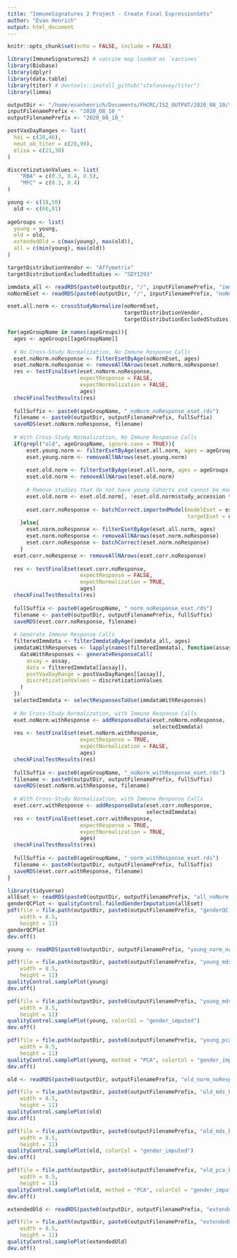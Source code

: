 ```yaml
---
title: "ImmuneSignatures 2 Project - Create Final ExpressionSets"
author: "Evan Henrich"
output: html_document
---
```


```r
knitr::opts_chunk$set(echo = FALSE, include = FALSE)
```

```r
library(ImmuneSignatures2) # vaccine map loaded as `vaccines`
library(Biobase)
library(dplyr)
library(data.table)
library(titer) # devtools::install_github("stefanavey/titer")
library(limma)
```

```r
outputDir <- "/home/evanhenrich/Documents/FHCRC/IS2_OUTPUT/2020_08_10/"
inputFilenamePrefix <- "2020_08_10_"
outputFilenamePrefix <- "2020_08_10_"

postVaxDayRanges <- list(
  hai = c(20,46),
  neut_ab_titer = c(28,90),
  elisa = c(21,30)
)

discretizationValues <- list(
    "RBA" = c(0.3, 0.4, 0.5),
    "MFC" = c(0.3, 0.4)
)

young <- c(18,50)
  old <- c(60,91)
  
ageGroups <- list(
  young = young,
  old = old,
  extendedOld = c(max(young), max(old)),
  all = c(min(young), max(old))
)

targetDistributionVendor <- "Affymetrix"
targetDistributionExcludedStudies <- "SDY1293"
```

```r
immdata_all <- readRDS(paste0(outputDir, "/", inputFilenamePrefix, "immdata_all.rds"))
noNormEset <- readRDS(paste0(outputDir, "/", inputFilenamePrefix, "noNormEset.rds"))
```

```r
eset.all.norm <- crossStudyNormalize(noNormEset, 
                                     targetDistributionVendor, 
                                     targetDistributionExcludedStudies)
```

```r
for(ageGroupName in names(ageGroups)){
  ages <- ageGroups[[ageGroupName]]
  
  # No Cross-Study Normalization, No Immune Response Calls
  eset.noNorm.noResponse <- filterEsetByAge(noNormEset, ages)
  eset.noNorm.noResponse <- removeAllNArows(eset.noNorm.noResponse)
  res <- testFinalEset(eset.noNorm.noResponse, 
                       expectResponse = FALSE, 
                       expectNormalization = FALSE, 
                       ages)
  checkFinalTestResults(res)
  
  fullSuffix <- paste0(ageGroupName, "_noNorm_noResponse_eset.rds")
  filename <- paste0(outputDir, outputFilenamePrefix, fullSuffix)
  saveRDS(eset.noNorm.noResponse, filename)
  
  # With Cross-Study Normalization, No Immune Response Calls
  if(grepl("old", ageGroupName, ignore.case = TRUE)){
      eset.young.norm <- filterEsetByAge(eset.all.norm, ages = ageGroups[["young"]])
      eset.young.norm <- removeAllNArows(eset.young.norm)
      
      eset.old.norm <- filterEsetByAge(eset.all.norm, ages = ageGroups[[ageGroupName]])
      eset.old.norm <- removeAllNArows(eset.old.norm)
      
      # Remove studies that do not have young cohorts and cannot be modeled
      eset.old.norm <- eset.old.norm[, !eset.old.norm$study_accession %in% c("SDY1368","SDY67") ]
      
      eset.corr.noResponse <- batchCorrect.importedModel(modelEset = eset.young.norm,
                                                         targetEset = eset.old.norm)
    }else{
      eset.norm.noResponse <- filterEsetByAge(eset.all.norm, ages)
      eset.norm.noResponse <- removeAllNArows(eset.norm.noResponse)
      eset.corr.noResponse <- batchCorrect(eset.norm.noResponse)
    }
  eset.corr.noResponse <- removeAllNArows(eset.corr.noResponse)
  
  res <- testFinalEset(eset.corr.noResponse, 
                       expectResponse = FALSE, 
                       expectNormalization = TRUE, 
                       ages)
  checkFinalTestResults(res)
  
  fullSuffix <- paste0(ageGroupName, "_norm_noResponse_eset.rds")
  filename <- paste0(outputDir, outputFilenamePrefix, fullSuffix)
  saveRDS(eset.corr.noResponse, filename)
  
  # Generate Immune Response Calls
  filteredImmdata <- filterImmdataByAge(immdata_all, ages)
  immdataWithResponses <- lapply(names(filteredImmdata), function(assay){
    dataWithResponses <- generateResponseCall(
      assay = assay,
      data = filteredImmdata[[assay]],
      postVaxDayRange = postVaxDayRanges[[assay]],
      discretizationValues = discretizationValues
    )
  })
  selectedImmdata <- selectResponsesToUse(immdataWithResponses)
    
  # No Cross-Study Normalization, with Immune Response Calls
  eset.noNorm.withResponse <- addResponseData(eset.noNorm.noResponse,
                                              selectedImmdata)
  res <- testFinalEset(eset.noNorm.withResponse, 
                       expectResponse = TRUE, 
                       expectNormalization = FALSE, 
                       ages)
  checkFinalTestResults(res)
  
  fullSuffix <- paste0(ageGroupName, "_noNorm_withResponse_eset.rds")
  filename <- paste0(outputDir, outputFilenamePrefix, fullSuffix)
  saveRDS(eset.noNorm.withResponse, filename)
  
  # With Cross-Study Normalization, with Immune Response Calls
  eset.corr.withResponse <- addResponseData(eset.corr.noResponse, 
                                            selectedImmdata)
  res <- testFinalEset(eset.corr.withResponse, 
                       expectResponse = TRUE, 
                       expectNormalization = TRUE, 
                       ages)
  checkFinalTestResults(res)
  
  fullSuffix <- paste0(ageGroupName, "_norm_withResponse_eset.rds")
  filename <- paste0(outputDir, outputFilenamePrefix, fullSuffix)
  saveRDS(eset.corr.withResponse, filename)
}
```

```r
library(tidyverse)
allEset <- readRDS(paste0(outputDir, outputFilenamePrefix, "all_noNorm_noResponse_eset.rds"))
genderQCPlot <- qualityControl.failedGenderImputation(allEset)
pdf(file = file.path(outputDir, paste0(outputFilenamePrefix, "genderQC.pdf")),
    width = 8.5,
    height = 11)
genderQCPlot
dev.off()

young <- readRDS(paste0(outputDir, outputFilenamePrefix, "young_norm_noResponse_eset.rds"))

pdf(file = file.path(outputDir, paste0(outputFilenamePrefix, "young_mds_byStudy.pdf")),
    width = 8.5,
    height = 11)
qualityControl.samplePlot(young)
dev.off()

pdf(file = file.path(outputDir, paste0(outputFilenamePrefix, "young_mds_byGenderImputed.pdf")),
    width = 8.5,
    height = 11)
qualityControl.samplePlot(young, colorCol = "gender_imputed")
dev.off()

pdf(file = file.path(outputDir, paste0(outputFilenamePrefix, "young_pca_byGenderImputed.pdf")),
    width = 8.5,
    height = 11)
qualityControl.samplePlot(young, method = "PCA", colorCol = "gender_imputed")
dev.off()

old <- readRDS(paste0(outputDir, outputFilenamePrefix, "old_norm_noResponse_eset.rds"))

pdf(file = file.path(outputDir, paste0(outputFilenamePrefix, "old_mds_byStudy.pdf")),
    width = 8.5,
    height = 11)
qualityControl.samplePlot(old)
dev.off()

pdf(file = file.path(outputDir, paste0(outputFilenamePrefix, "old_mds_byGenderImputed.pdf")),
    width = 8.5,
    height = 11)
qualityControl.samplePlot(old, colorCol = "gender_imputed")
dev.off()

pdf(file = file.path(outputDir, paste0(outputFilenamePrefix, "old_pca_byGenderImputed.pdf")),
    width = 8.5,
    height = 11)
qualityControl.samplePlot(old, method = "PCA", colorCol = "gender_imputed")
dev.off()

extendedOld <- readRDS(paste0(outputDir, outputFilenamePrefix, "extendedOld_norm_noResponse_eset.rds"))

pdf(file = file.path(outputDir, paste0(outputFilenamePrefix, "extendedOld_mds_byStudy.pdf")),
    width = 8.5,
    height = 11)
qualityControl.samplePlot(extendedOld)
dev.off()
```
